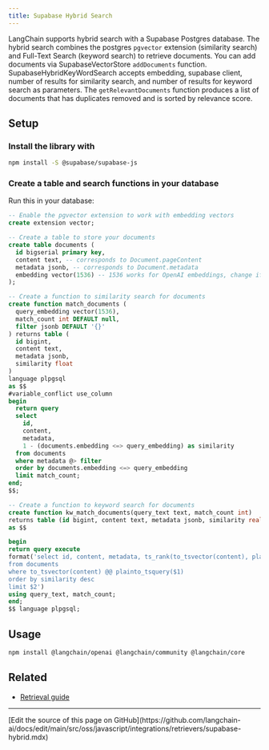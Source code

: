 ```yaml
---
title: Supabase Hybrid Search
---
```


LangChain supports hybrid search with a Supabase Postgres database. The hybrid search combines the postgres `pgvector` extension (similarity search) and Full-Text Search (keyword search) to retrieve documents. You can add documents via SupabaseVectorStore `addDocuments` function. SupabaseHybridKeyWordSearch accepts embedding, supabase client, number of results for similarity search, and number of results for keyword search as parameters. The `getRelevantDocuments` function produces a list of documents that has duplicates removed and is sorted by relevance score.

## Setup

### Install the library with

```bash npm
npm install -S @supabase/supabase-js
```
### Create a table and search functions in your database

Run this in your database:

```sql
-- Enable the pgvector extension to work with embedding vectors
create extension vector;

-- Create a table to store your documents
create table documents (
  id bigserial primary key,
  content text, -- corresponds to Document.pageContent
  metadata jsonb, -- corresponds to Document.metadata
  embedding vector(1536) -- 1536 works for OpenAI embeddings, change if needed
);

-- Create a function to similarity search for documents
create function match_documents (
  query_embedding vector(1536),
  match_count int DEFAULT null,
  filter jsonb DEFAULT '{}'
) returns table (
  id bigint,
  content text,
  metadata jsonb,
  similarity float
)
language plpgsql
as $$
#variable_conflict use_column
begin
  return query
  select
    id,
    content,
    metadata,
    1 - (documents.embedding <=> query_embedding) as similarity
  from documents
  where metadata @> filter
  order by documents.embedding <=> query_embedding
  limit match_count;
end;
$$;

-- Create a function to keyword search for documents
create function kw_match_documents(query_text text, match_count int)
returns table (id bigint, content text, metadata jsonb, similarity real)
as $$

begin
return query execute
format('select id, content, metadata, ts_rank(to_tsvector(content), plainto_tsquery($1)) as similarity
from documents
where to_tsvector(content) @@ plainto_tsquery($1)
order by similarity desc
limit $2')
using query_text, match_count;
end;
$$ language plpgsql;
```
## Usage


<IntegrationInstallTooltip/>

```bash npm
npm install @langchain/openai @langchain/community @langchain/core
```


<SupabaseHybrid />

## Related

- [Retrieval guide](/oss/javascript/langchain/retrieval)

---

<Callout icon="pen-to-square" iconType="regular">
  [Edit the source of this page on GitHub](https://github.com/langchain-ai/docs/edit/main/src/oss/javascript/integrations/retrievers/supabase-hybrid.mdx)
</Callout>
